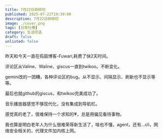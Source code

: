```yaml
---
title: 7月22日碎碎叨
published: 2025-07-22T19:39:00
description: 7月22日碎碎叨
image: ./cover.png  
tags: [日常吐槽]
category: 生活呓语
draft: false
unlisted: false
---
```

 
 昨天和今天一直在捣鼓博客-Fuwari,耗费了快2天时间。

 评论区从Valine、Waline、giscus一直到twikoo。不断变化。

 gemini改的一团糟，各种评论区的bug。从不显示、间隔显示、刷新也不显示等等。

 最后也就github的giscus，和twikoo完美成功了。

 音乐播放器感觉不够现代化，没有集成到导航栏。


感觉真的老了，很难保持一个求知的💗，总是用偏见看待事物。

我也算是明白老年人为什么很难荣辱新生活了，啥也不懂，agent，还有…cli，网络安全相关的，代理文件加内核上网。